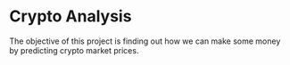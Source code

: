 <!-- 
%\VignetteEngine{knitr} 
%\VignetteIndexEntry{Canaries Crypto Analysis} 
--> 

# Crypto Analysis

The objective of this project is finding out how we can make some money by predicting crypto market prices.